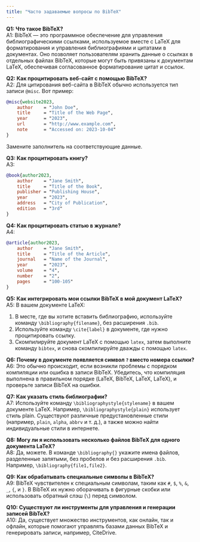 ```yaml
---
title: "Часто задаваемые вопросы по BibTeX"
---
```


**Q1: Что такое BibTeX?**  
A1: BibTeX — это программное обеспечение для управления библиографическими ссылками, используемое вместе с LaTeX для форматирования и управления библиографиями и цитатами в документах. Оно позволяет пользователям хранить данные о ссылках в отдельных файлах BibTeX, которые могут быть привязаны к документам LaTeX, обеспечивая согласованное форматирование цитат и ссылок.

**Q2: Как процитировать веб-сайт с помощью BibTeX?**  
A2: Для цитирования веб-сайта в BibTeX обычно используется тип записи `@misc`. Вот пример:

```bibtex
@misc{website2023,
    author    = "John Doe",
    title     = "Title of the Web Page",
    year      = "2023",
    url       = "http://www.example.com",
    note      = "Accessed on: 2023-10-04"
}
```

Замените заполнитель на соответствующие данные.

**Q3: Как процитировать книгу?**  
A3:

```bibtex
@book{author2023,
    author    = "Jane Smith",
    title     = "Title of the Book",
    publisher = "Publishing House",
    year      = "2023",
    address   = "City of Publication",
    edition   = "3rd"
}
```

**Q4: Как процитировать статью в журнале?**  
A4:

```bibtex
@article{author2023,
    author    = "Jane Smith",
    title     = "Title of the Article",
    journal   = "Name of the Journal",
    year      = "2023",
    volume    = "4",
    number    = "2",
    pages     = "100-105"
}
```

**Q5: Как интегрировать мои ссылки BibTeX в мой документ LaTeX?**  
A5: В вашем документе LaTeX:

1. В месте, где вы хотите вставить библиографию, используйте команду `\bibliography{filename}`, без расширения `.bib`.
2. Используйте команду `\cite{label}` в документе, где нужно процитировать ссылку.
3. Скомпилируйте документ LaTeX с помощью `latex`, затем выполните команду `bibtex`, и снова скомпилируйте дважды с помощью `latex`.

**Q6: Почему в документе появляется символ `?` вместо номера ссылки?**  
A6: Это обычно происходит, если возникли проблемы с порядком компиляции или ошибка в записи BibTeX. Убедитесь, что компиляция выполнена в правильном порядке (LaTeX, BibTeX, LaTeX, LaTeX), и проверьте записи BibTeX на ошибки.

**Q7: Как указать стиль библиографии?**  
A7: Используйте команду `\bibliographystyle{stylename}` в вашем документе LaTeX. Например, `\bibliographystyle{plain}` использует стиль plain. Существуют различные предустановленные стили (например, `plain`, `alpha`, `abbrv` и т. д.), а также можно найти индивидуальные стили в интернете.

**Q8: Могу ли я использовать несколько файлов BibTeX для одного документа LaTeX?**  
A8: Да, можете. В команде `\bibliography{}` укажите имена файлов, разделенные запятыми, без пробелов и без расширения `.bib`. Например, `\bibliography{file1,file2}`.

**Q9: Как обрабатывать специальные символы в BibTeX?**  
A9: BibTeX чувствителен к специальным символам, таким как `#`, `$`, `%`, `&`, `_`, `{`, и `}`. В BibTeX их нужно оборачивать в фигурные скобки или использовать обратный слэш (`\`) перед символом.

**Q10: Существуют ли инструменты для управления и генерации записей BibTeX?**  
A10: Да, существует множество инструментов, как онлайн, так и офлайн, которые помогают управлять базами данных BibTeX и генерировать записи, например, CiteDrive.
